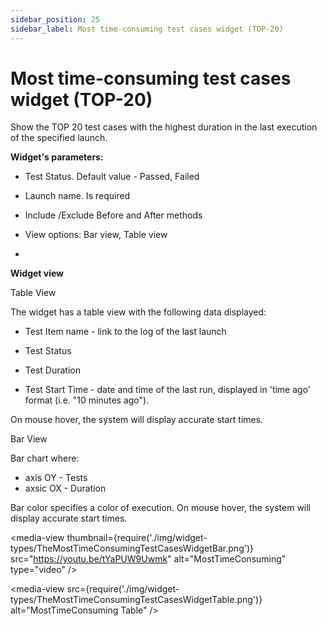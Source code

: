 ```yaml
---
sidebar_position: 25
sidebar_label: Most time-consuming test cases widget (TOP-20)
---
```


# Most time-consuming test cases widget (TOP-20)

Show the TOP 20 test cases with the highest duration in the last execution of the specified launch.

**Widget's parameters:**

- Test Status. Default value - Passed, Failed

- Launch name. Is required

- Include /Exclude  Before and After methods

- View options: Bar view, Table view
-

**Widget view**

Table View

The widget has a table view with the following data displayed:

- Test Item name - link to the log of the last launch

- Test Status

- Test Duration

- Test Start Time  - date and time of the last run, displayed in 'time ago' format (i.e. "10 minutes ago").

On mouse hover, the system will display accurate start times.

Bar View

Bar chart where:

- axis OY - Tests
- axsic OX - Duration

Bar color specifies a color of execution.
On mouse hover, the system will display accurate start times.

<media-view thumbnail={require('./img/widget-types/TheMostTimeConsumingTestCasesWidgetBar.png')} src="https://youtu.be/tYaPUW9Uwmk" alt="MostTimeConsuming" type="video" />

<media-view src={require('./img/widget-types/TheMostTimeConsumingTestCasesWidgetTable.png')} alt="MostTimeConsuming Table" />
